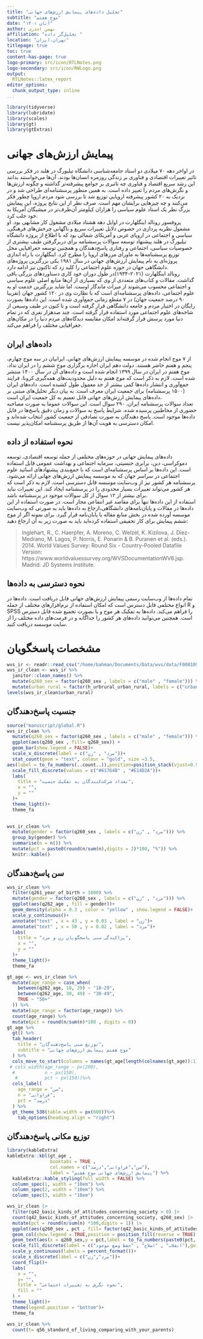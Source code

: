 ```yaml
---
title: "تحلیل داده‌های پیمایش ارزش‌های جهانی"
subtitle: "موج هفتم"
date: "آبان ۱۴۰۱"
author: بهمن اجدری
affiliation: "تحلیل‌گر داده "
location: "تهران،ایران"
titlepage: true
toc: true
content-has-page: true
logo-primary: src/icon/RTLNotes.png
logo-secondary: src/icon/RWLogo.png
output:
  RTLNotes::latex_report
editor_options: 
  chunk_output_type: inline
...
```


```r
library(tidyverse)
library(lubridate)
library(scales)
library(gt)
library(gtExtras)

```

# پیمایش ارزش‌های جهانی
در اواخر دهه ۷۰ میلادی دو استاد جامعه‌شناسی دانشگاه تیلبورگ در هلند در فکر بررسی تاثیر تغییرات اقتصادی و فناوری بر زندگی روزمره انسان‌ها بودند. آن‌ها می‌خواستند بدانند این رشد سریع اقتصاد و فناوری چه تاثیری بر جوامع پیشرفته‌تر گذاشته و چگونه ارزش‌ها و نگرش‌های مردم را تغییر داده است. به همین منظور پرسشنامه‌ای طراحی شد و در نزدیک به ۲۰ کشور پیشرفته اروپایی توزیع شد تا بررسی شود مردم اروپا چطور فکر می‌کنند و چه چیزهایی برایشان مهم است. صرف نظر از این نتایج پروژه، این پیمایش بزرگ نظر یک استاد علوم سیاسی را هزاران کیلومتر آن‌طرف‌تر در میشیگان آمریکا به خود جلب کرد.  
پروفسور رونالد اینگلهارت در اوایل دهه هشتاد میلادی مشغول کار مشابهی بود. او مشغول نظریه پردازی در خصوص دلایل تغییرات سریع و ناگهانی چرخش‌های فرهنگی، سیاسی و اجتماعی در اروپای غربی و آمریکای شمالی بود که با اطلاع از پروژه دانشگاه تیلبورگ در هلند پیشنهاد توسعه سوالات پرسشنامه برای دربرگرفتن طیف بیشتری از خصوصیات سیاسی، اجتماعی و رفتاری پاسخ‌دهندگان و همچنین توسعه جغرافیایی محل توزیع پرسشنامه‌ها به ماورای مرزهای اروپا را مطرح کرد. اینگلهارت با راه اندازی پروژه‌ای به نام پیمایش ارزش‌های جهانی در سال ۱۹۸۱ یکی بزرگترین پروژه‌های دانشگاهی جهان در حوزه علوم اجتماعی را کلید زد که تاکنون نیز ادامه دارد.  
رونالد اینگلهارت (۲۰۲۱-۱۹۳۴)در طول دوران خود کاری دستاوردهای بزرگی باقی گذاشت. مقالات و کتاب‌های متعددی از وی که بسیاری از آن‌ها منابع اصلی علوم سیاسی و اجتماعی محسوب می‌شوند از میراث ماندگار اوست. اما شاید بزرگترین خدمت او به علوم اجتماعی، داده‌های پرسشنامه‌ای است که با نظارت وی در ۱۲۰ کشور جهان (تقریبا ۹۰ درصد جمعیت جهان) در ۷ مقطع زمانی جمع‌آوری شده است. این داده‌ها بصورت رایگان در اختیار مردم و جامعه دانشگاهی قرار گرفته است و تا کنون در طیف وسیعی از شاخه‌های علوم اجتماعی مورد استفاده قرار گرفته است. چند صدهزار نفری که در تمام دنیا مورد پرسش قرار گرفته‌اند امکان مقایسه دیدگاه‌های مردم دنیا را در مکان‌های جغرافیایی مختلف را فراهم می‌کند.  

## داده‌های ایران
از ۷ موج انجام شده در موسسه پیمایش ارزش‌های جهانی، ایرانیان در سه موج چهارم، پنجم و هفتم حاضر هستند. دولت دهم ایران اجازه برگزاری موج ششم را در ایران نداد. موج هفتم در ایران در سال ۱۳۹۹ انجام شده است و داده‌های آن در سال ۱۴۰۰ منتشر شده است. لازم به ذکر است که موج هفتم به دلیل محدودیت‌های همه‌گیری کرونا، فرایند جمع‌آوری و انتشار داده‌ها کمی بیشتر از حد معمول طول کشیده است. داده‌های ایران (۱۵۰۰ پرسشنامه) برای جمعیت ایران معرف است. به بیان دیگر تحلیل‌های مبتنی بر داده‌های پیمایش ارزش‌های جهانی قابل تعمیم به کل جمعیت ایران است.   
تعداد سوالات پرسشنامه ایران، ۲۹۰ سوال است. این سوالات عموما به صورت مصاحبه حضوری از مخاطبین پرسیده شده. شرایط پاسخ به سوالات و زمان دقیق پاسخ‌ها در فایل داده‌ها موجود است. پاسخ دهندگان به صورت تصادفی از جمعیت کشور انتخاب شده‌اند و امکان دسترسی به هویت آن‌ها از طریق پرسشنامه امکان‌پذیر نیست.    

## نحوه استفاده از داده
داده‌های پیمایش جهانی در حوزه‌های مختلفی از جمله توسعه اقتصادی، توسعه دموکراسی، دین، برابری جنسیتی، سرمایه اجتماعی و بهداشت عمومی قابل استفاده است. این داده‌ها بر اساس پرسشنامه‌ای است که با جمع‌بندی پیشنهادهای اساتید علوم اجتماعی در سراسر جهان که به موسسه پیمایش ارزش‌های جهانی ارائه می‌شود. پرسشنامه هر کشور نیز از وب‌سایت موسسه قابل دسترسی است. لازم به ذکر است که هر کشور می‌تواند تغییرات بسیار محدودی را در پرسشنامه ایجاد کند. این تغییرات نباید برای بیشتر از ۱۲ سوال از کل سوالات موجود در پرسشنامه باشد.   
استفاده از این داده‌ها تنها برای مقاصد غیر انتفاعی مجاز است. در صورت استفاده از این داده‌ها در مقالات و پایان‌نامه‌های دانشگاهی،ارجاع به داده‌ها باید به صورتی که وب‌سایت موسسه آورده شده در بخش منابع مقاله یا پایان‌نامه قرار‌ گیرد. برای نمونه اگر از موج ششم پیمایش برای کار تحقیقی استفاده کرده‌اید باید به صورت زیر به آن ارجاع دهید:  

>Inglehart, R., C. Haerpfer, A. Moreno, C. Welzel, K. Kizilova, J. Diez-Medrano, M. Lagos, P. Norris, E. Ponarin & B. Puranen et al. (eds.). 2014. World Values Survey: Round Six - Country-Pooled Datafile Version: https://www.worldvaluessurvey.org/WVSDocumentationWV6.jsp. Madrid: JD Systems Institute.  

## نحوه دسترسی به داده‌ها
تمام داده‌ها از وب‌سایت رسمی پیمایش ارزش‌های جهانی قابل دریافت است. داده‌ها در انواع مختلفی قابل دسترس است که امکان استفاده از نرم‌افزار‌های مختلف از جمله R  و SPSS را فراهم می‌کند. داده‌ها به تفکیک هر موج و یا بصورت تجمیع شده قابل دسترس است. همچنین می‌توانید داده‌های هر کشور را جداگانه و در فرمت‌های داده مختلف را از سایت موسسه دریافت کنید.  

\newpage

# مشخصات پاسخگویان  

```r
wvs_ir <- readr::read_csv("/home/bahman/Documents/Data/wvs/data/F00010944-WVS_Wave_7_Iran_Excel_v2.0.csv")
wvs_ir_clean <- wvs_ir %>%
  janitor::clean_names() %>%
  mutate(q260_sex = factor(q260_sex , labels = c("male" , "female"))) %>%
  mutate(urban_rural = factor(h_urbrural_urban_rural, labels = c("urban" , "rural") ))
levels(wvs_ir_clean$urban_rural)
```

## جنسیت پاسخ‌دهندگان  

```r
source("manuscript/global.R")
wvs_ir_clean %>%
  mutate(q260_sex = factor(q260_sex , labels = c("male" , "female"))) %>%
  ggplot(aes(q260_sex , fill= q260_sex)) +
  geom_bar(show.legend = FALSE)+
  scale_x_discrete(label = c("مرد" , "زن"))+
  stat_count(geom = "text", colour = "gold", size =3.5,
aes(label = to_fa_numbers(..count..)),position=position_stack(vjust=0.95))+
  scale_fill_discrete(values = c("#61764B" , "#E14D2A"))+
  labs(
    title = "تعداد شرکت‌کنندگان به تفکیک جنسیت",
    x = "",
    y = ""
  )+
  theme_light()+
  theme_fa
  
```
```r
wvs_ir_clean %>%
  mutate(gender = factor(q260_sex , labels = c("مرد" , "زن"))) %>%
  group_by(gender) %>%
  summarise(n = n()) %>%
  mutate(pct = paste0(round(n/sum(n),digits = 2)*100, "%")) %>%
  knitr::kable()
```

## سن پاسخ‌دهندگان

```r
wvs_ir_clean %>%
  filter(q261_year_of_birth > 1000) %>%
  mutate(gender = factor(q260_sex , labels = c("مرد" , "زن"))) %>%
  ggplot(aes(q262_age , fill = gender))+
  geom_density(alpha = 0.3 , color = "yellow" , show.legend = FALSE)+
  scale_y_continuous()+
  annotate("text" , x = 43 , y = 0.03 , label = "زن")+
  annotate("text" , x = 50 , y = 0.02 , label = "مرد")+
  labs(
    title = "پراکندگی سنی پاسخگویان زن و مرد",
    x = "",
    y = ""
  )+
  theme_light()+
  theme_fa
```
```r
gt_age <- wvs_ir_clean %>%
  mutate(age_range = case_when(
    between(q262_age, 18, 29) ~ "18-29",
    between(q262_age, 30, 49) ~ "30-49",
    TRUE ~ "50+"
  )) %>%
  mutate(age_range = factor(age_range)) %>%
  count(age_range) %>%
  mutate(pct = round(n/sum(n)*100 , digits = 0))
gt_age %>%
  gt() %>%
  tab_header(
    title = "توزیع سنی پاسخ‌دهندگان",
    subtitle = "موج هفتم پیمایش ارزش‌های جهانی"
  ) %>%
  cols_move_to_start(columns = names(gt_age[length(colnames(gt_age)):1])) %>%
 # cols_width(age_range ~ px(200),
  #           n ~ px(150),
   #          pct ~ px(150))%>%
  cols_label(
    age_range = "سن",
    n = "فراوانی",
    pct = "درصد"
  ) %>%
  gt_theme_538(table.width = px(600))%>%
    tab_options(heading.align = "right")

```

## توزیع مکانی پاسخ‌دهندگان  

```r
library(kableExtra)
kableExtra::kbl(gt_age ,
                booktabs = TRUE ,
                col.names = c("سن","فراوانی","درصد"),
                label = "پیمایش ارزش‌های جهانی موج هفتم") %>%
  kableExtra::kable_styling(full_width = FALSE) %>%
  column_spec(1, width = "10em") %>%
  column_spec(2, width = "10em") %>%
  column_spec(3, width = "10em")
```


```r
wvs_ir_clean |>
  filter(q42_basic_kinds_of_attitudes_concerning_society > 0) |>
  count(q42_basic_kinds_of_attitudes_concerning_society, q260_sex) |>
  mutate(pct = round(n/sum(n) *100,digits = 1)) |>
  ggplot(aes(q260_sex , pct , fill= factor(q42_basic_kinds_of_attitudes_concerning_society)))+
  geom_col(show.legend = TRUE,position = position_fill(reverse = TRUE) , width = .5)+
  geom_text(aes(x = q260_sex,y = pct,label = to_fa_numbers(paste0(pct, "%"))), position = position_fill(vjust = 0.5 , reverse = TRUE),family = "sahel FD")+
  scale_fill_discrete(label = c("انقلاب" , "اصلاح" , "حفظ وضع موجود"),guide= guide_legend(reverse = FALSE))+
  scale_y_continuous(labels = percent_format())+
  scale_x_discrete(label = c("مرد","زن"))+
  coord_flip()+
  labs(
    x = "",
    y= "",
    title = "نحوه نگرش به تغییرات اجتماعی",
    fill = ""
  ) +
  theme_light()+
  theme(legend.position = "bottom")+
  theme_fa
```

```r
wvs_ir_clean %>%
  count(t= q56_standard_of_living_comparing_with_your_parents)
```

